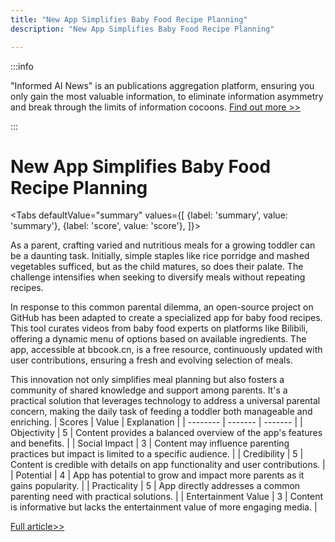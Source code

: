 ```yaml
---
title: "New App Simplifies Baby Food Recipe Planning"
description: "New App Simplifies Baby Food Recipe Planning"

---
```



:::info

"Informed AI News" is an publications aggregation platform, ensuring you only gain the most valuable information, to eliminate information asymmetry and break through the limits of information cocoons.  [Find out more >>](/)

:::

# New App Simplifies Baby Food Recipe Planning


<Tabs
	defaultValue="summary"
	values={[
	{label: 'summary', value: 'summary'},
	{label: 'score', value: 'score'},
]}>
<TabItem value="summary">


As a parent, crafting varied and nutritious meals for a growing toddler can be a daunting task. Initially, simple staples like rice porridge and mashed vegetables sufficed, but as the child matures, so does their palate. The challenge intensifies when seeking to diversify meals without repeating recipes.

In response to this common parental dilemma, an open-source project on GitHub has been adapted to create a specialized app for baby food recipes. This tool curates videos from baby food experts on platforms like Bilibili, offering a dynamic menu of options based on available ingredients. The app, accessible at bbcook.cn, is a free resource, continuously updated with user contributions, ensuring a fresh and evolving selection of meals.

This innovation not only simplifies meal planning but also fosters a community of shared knowledge and support among parents. It's a practical solution that leverages technology to address a universal parental concern, making the daily task of feeding a toddler both manageable and enriching.
</TabItem>
<TabItem value="score">
	| Scores     | Value   | Explanation |
	| -------- | ------- | ------- |
	| Objectivity  | 5    | Content provides a balanced overview of the app's features and benefits.    |
	| Social Impact | 3     | Content may influence parenting practices but impact is limited to a specific audience.    |
	| Credibility    | 5    | Content is credible with details on app functionality and user contributions.    |
	| Potential    | 4    | App has potential to grow and impact more parents as it gains popularity.    |
	| Practicality    | 5    | App directly addresses a common parenting need with practical solutions.    |
	| Entertainment Value    | 3    | Content is informative but lacks the entertainment value of more engaging media.    |
</TabItem>
</Tabs>

[Full article>>](https://sspai.com/post/89806)
